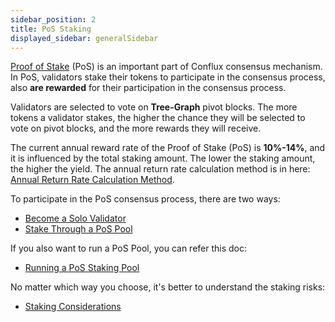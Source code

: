 ```yaml
---
sidebar_position: 2
title: PoS Staking
displayed_sidebar: generalSidebar
---
```


[Proof of Stake](../../conflux-basics/consensus-mechanisms/proof-of-stake/pos_overview) (PoS) is an important part of Conflux consensus mechanism. In PoS, validators stake their tokens to participate in the consensus process, also **are rewarded** for their participation in the consensus process.

Validators are selected to vote on **Tree-Graph** pivot blocks. The more tokens a validator stakes, the higher the chance they will be selected to vote on pivot blocks, and the more rewards they will receive.

The current annual reward rate of the Proof of Stake (PoS) is **10%-14%**, and it is influenced by the total staking amount. The lower the staking amount, the higher the yield. The annual return rate calculation method is in here: [Annual Return Rate Calculation Method](/docs/general/conflux-basics/consensus-mechanisms/proof-of-stake/pos_overview#accrued-interest).

To participate in the PoS consensus process, there are two ways:

- [Become a Solo Validator](./run-pos-node)
- [Stake Through a PoS Pool](./pos-pools-list)

If you also want to run a PoS Pool, you can refer this doc:

- [Running a PoS Staking Pool](./running-staking-pool)

No matter which way you choose, it's better to understand the staking risks:

- [Staking Considerations](./staking-considerations)

